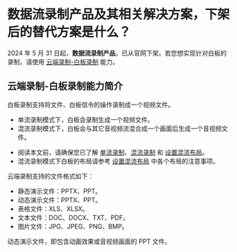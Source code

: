 # 数据流录制产品及其相关解决方案，下架后的替代方案是什么？

2024 年 5 月 31 日起，**数据流录制产品**，已从官网下架。若您想实现针对白板的录制，请使用 [云端录制-白板录制](https://doc-zh.zego.im/article/5681) 能力。

## 云端录制-白板录制能力简介

白板录制支持将文件、白板信令的操作录制成一个视频文件。
- 单流录制模式下，白板会录制生成一个视频文件。
- 混流录制模式下，白板会与其它音视频流混合成一个画面后生成一个音视频文件。

<Note title="说明">


- 阅读本文前，请确保您已了解 [单流录制](https://doc-zh.zego.im/article/5678)、[混流录制](https://doc-zh.zego.im/article/5679) 和 [设置混流布局](https://doc-zh.zego.im/article/5680)。 
- 混流录制模式下白板的布局请参考 [设置混流布局](https://doc-zh.zego.im/article/5680) 中各个布局的注意事项。

</Note>



云端录制支持的文件格式如下：
- 静态演示文件：PPTX、PPT。
- 动态演示文件：PPTX、PPT。
- 表格文件：XLS、XLSX。
- 文本文件：DOC、DOCX、TXT、PDF。
- 图片文件：JPG、JPEG、PNG、BMP。

<Note title="说明">


动态演示文件，即包含动画效果或音视频画面的 PPT 文件。

</Note>


